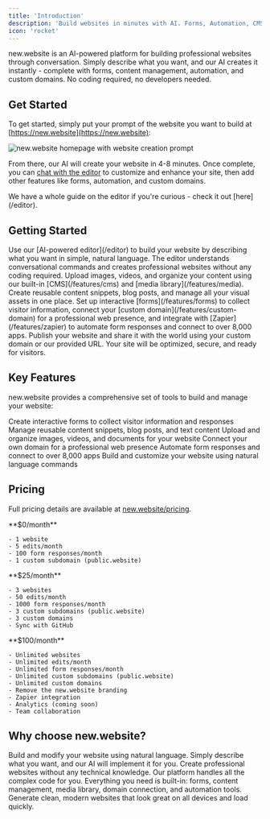 ```yaml
---
title: 'Introduction'
description: 'Build websites in minutes with AI. Forms, Automation, CMS included. '
icon: 'rocket'
---
```


new.website is an AI-powered platform for building professional websites through conversation. Simply describe what you want, and our AI creates it instantly - complete with forms, content management, automation, and custom domains. No coding required, no developers needed.

## Get Started

To get started, simply put your prompt of the website you want to build at [https://new.website](https://new.website):

<Frame>
  <img src="/images/introduction/step-1.png" alt="new.website homepage with website creation prompt" />
</Frame>

From there, our AI will create your website in 4-8 minutes. Once complete, you can [chat with the editor](/editor) to customize and enhance your site, then add other features like forms, automation, and custom domains.

<Tip>
  We have a whole guide on the editor if you're curious - check it out [here](/editor).
</Tip>

## Getting Started

<Steps>
  <Step title="Create Your Website">
    Use our [AI-powered editor](/editor) to build your website by describing what you want in simple, natural language. The editor understands conversational commands and creates professional websites without any coding required.
  </Step>
  
  <Step title="Add Content and Media">
    Upload images, videos, and organize your content using our built-in [CMS](/features/cms) and [media library](/features/media). Create reusable content snippets, blog posts, and manage all your visual assets in one place.
  </Step>
  
  <Step title="Configure Features">
    Set up interactive [forms](/features/forms) to collect visitor information, connect your [custom domain](/features/custom-domain) for a professional web presence, and integrate with [Zapier](/features/zapier) to automate form responses and connect to over 8,000 apps.
  </Step>
  
  <Step title="Publish and Share">
    Publish your website and share it with the world using your custom domain or our provided URL. Your site will be optimized, secure, and ready for visitors.
  </Step>
</Steps>

## Key Features

new.website provides a comprehensive set of tools to build and manage your website:

<CardGroup cols={2}>
  <Card title="Forms" icon="file-invoice" href="/features/forms">
    Create interactive forms to collect visitor information and responses
  </Card>
  
  <Card title="Content Management" icon="folder-open" href="/features/cms">
    Manage reusable content snippets, blog posts, and text content
  </Card>
  
  <Card title="Media Library" icon="photo-film" href="/features/media">
    Upload and organize images, videos, and documents for your website
  </Card>
  
  <Card title="Custom Domains" icon="globe" href="/features/custom-domain">
    Connect your own domain for a professional web presence
  </Card>
  
  <Card title="Zapier Integration" icon="bolt" href="/features/zapier">
    Automate form responses and connect to over 8,000 apps
  </Card>
  
  <Card title="AI Editor" icon="robot" href="/editor">
    Build and customize your website using natural language commands
  </Card>
</CardGroup>

## Pricing

Full pricing details are available at [new.website/pricing](https://new.website/pricing).

<CardGroup cols={3}>
  <Card title="Free" icon="gift">
    **$0/month**
    
    - 1 website
    - 5 edits/month
    - 100 form responses/month
    - 1 custom subdomain (public.website)
  </Card>
  
  <Card title="Hobby" icon="star">
    **$25/month**
    
    - 3 websites
    - 50 edits/month
    - 1000 form responses/month
    - 3 custom subdomains (public.website)
    - 3 custom domains
    - Sync with GitHub
  </Card>
  
  <Card title="Pro" icon="crown">
    **$100/month**
    
    - Unlimited websites
    - Unlimited edits/month
    - Unlimited form responses/month
    - Unlimited custom subdomains (public.website)
    - Unlimited custom domains
    - Remove the new.website branding
    - Zapier integration
    - Analytics (coming soon)
    - Team collaboration
  </Card>
</CardGroup>

## Why choose new.website?

<AccordionGroup>
  <Accordion title="AI-Powered Editor">
    Build and modify your website using natural language. Simply describe what you want, and our AI will implement it for you.
  </Accordion>

  <Accordion title="No Coding Required">
    Create professional websites without any technical knowledge. Our platform handles all the complex code for you.
  </Accordion>

  <Accordion title="Integrated Tools">
    Everything you need is built-in: forms, content management, media library, domain connection, and automation tools.
  </Accordion>

  <Accordion title="Professional Results">
    Generate clean, modern websites that look great on all devices and load quickly.
  </Accordion>
</AccordionGroup>
